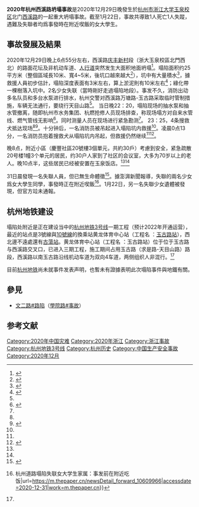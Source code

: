 '''2020年杭州西溪路坍塌事故'''是2020年12月29日晚發生於[[杭州市|杭州市]][[浙江大学玉泉校区|浙江大学玉泉校区]]北门[[西溪路|西溪路]]的一起重大坍塌事故。截至1月22日，事故共導致1人死亡1人失蹤，遇難及失聯者均爲事發時在附近喫飯的女大學生。

==事故發展及結果==
2020年12月29日晚上6点55分左右，西溪路[[庆丰新村|庆丰新村]]段（浙大玉泉校區北門西北）的路面花坛及非机动车道、[[人行道|人行道]]突然发生大面积地面坍塌<ref>{{Cite web|title=杭州西溪路人行道塌陷事故：发现一失联人员，已无生命体征_直击现场_澎湃新闻-The Paper|url=https://www.thepaper.cn/newsDetail_forward_10608215|accessdate=2021-01-13|work=www.thepaper.cn|archive-date=2021-01-15|archive-url=https://web.archive.org/web/20210115163048/https://www.thepaper.cn/newsDetail_forward_10608215|dead-url=no}}</ref>。塌陷面积约25平方米（整個區域長10米、寬4~5米，後坑口越來越大<ref name=":02">{{Cite web|title=浙大校外路面塌疑2人失聯 坑洞長10米寬5米 30戶緊急疏散|url=https://www.hk01.com/大國小事/568184/浙大校外路面塌疑2人失聯-坑洞長10米寬5米-30戶緊急疏散|accessdate=2020-12-31|date=2020-12-30|last=林芷瑩|work=香港01|language=zh-HK|archive-date=2021-07-13|archive-url=https://web.archive.org/web/20210713042249/https://www.hk01.com/%E5%A4%A7%E5%9C%8B%E5%B0%8F%E4%BA%8B/568184/%E6%B5%99%E5%A4%A7%E6%A0%A1%E5%A4%96%E8%B7%AF%E9%9D%A2%E5%A1%8C%E7%96%912%E4%BA%BA%E5%A4%B1%E8%81%AF-%E5%9D%91%E6%B4%9E%E9%95%B710%E7%B1%B3%E5%AF%AC5%E7%B1%B3-30%E6%88%B6%E7%B7%8A%E6%80%A5%E7%96%8F%E6%95%A3}}</ref>），坑中有大量積水<ref name=":0">{{Cite web|title=浙大玉泉校区北门附近 突发塌陷|url=https://zj.zjol.com.cn/news/1593126.html|accessdate=2021-01-13|work=zj.zjol.com.cn|archive-date=2021-01-14|archive-url=https://web.archive.org/web/20210114173727/https://zj.zjol.com.cn/news/1593126.html|dead-url=no}}</ref>，據救援人員初步估計，塌陷深度表面有3米左右，算上淤泥則有10米左右<ref>{{Cite web|title=【小强热线】杭州西溪路人行道塌方，西湖发布：疑似2人失联！ - YouTube|url=https://www.youtube.com/watch?v=XRjTlWQCL8w|accessdate=2020-12-31|work=www.youtube.com}}</ref>；綠化帶一棵樹落入坑中。2名少女失联（當時剛好走過塌陷地段）。事发不久，消防出动多名队员和多台水泵进行排水，杭州交警对西溪路万塘路-玉古路采取临时管制措施，车辆无法通行，要绕行天目山路<ref name=":0" />。
当日晚22：20，塌陷现场的抽水泵和抽水管撤离，随即杭州市水务集团、杭燃抢修人员现场排查，称现场塌方对自来水管线、燃气管线无影响<ref name=":1">{{Cite web|title=浙大玉泉校区北门路面塌陷 消防员抱着搜救犬下坑救援|url=http://zj.sina.com.cn/news/2020-12-30/detail-iiznctke9271686.shtml|accessdate=2021-01-13|work=zj.sina.com.cn|archive-date=2020-12-30|archive-url=https://web.archive.org/web/20201230052310/http://zj.sina.com.cn/news/2020-12-30/detail-iiznctke9271686.shtml|dead-url=no}}</ref>。同时测量人员在现场进行紧急勘测<ref name=":1" />。
23：25，4条搜救犬抵达现场<ref name=":1" /><ref>{{Cite web|title=杭州西溪路人行道塌陷事故：发现一失联人员，已无生命体征_直击现场_澎湃新闻-The Paper|url=https://www.thepaper.cn/newsDetail_forward_10608215|access-date=2021-07-06|work=www.thepaper.cn|archive-date=2021-01-15|archive-url=https://web.archive.org/web/20210115163048/https://www.thepaper.cn/newsDetail_forward_10608215}}</ref>。十分钟后，一名消防员被吊起进入塌陷坑内救援<ref name=":1" />。凌晨0点13分，一名消防员抱着搜救犬从塌陷坑内吊起，但救援仍然继续<ref name=":1" /><ref>{{Cite web|title=浙大玉泉校区附近道路坍塌长达十米 消防搜救犬已出动|url=https://news.sina.com.cn/c/2020-12-29/doc-iiznctke9230457.shtml|access-date=2021-07-06|date=2020-12-29|last=澎湃新闻|work=news.sina.com.cn|archive-date=2021-07-09|archive-url=https://web.archive.org/web/20210709184255/https://news.sina.com.cn/c/2020-12-29/doc-iiznctke9230457.shtml}}</ref>。

晚8点，附近小區（慶豐社區20號樓3個單元，共約30戶）考慮到安全，紧急疏散20号楼1幢3个单元的居民，约30户人家到了社区的会议室，大多为70岁以上的老人。晚10点半，这些居民已经被安置在玉泉饭店。<ref name=":1" /><ref name=":02" />

31日晨發現一名失聯人員，但已無生命體徵<ref>{{Cite web|title=杭州西溪路人行道塌陷现场发现1名失联人员-新华网|url=http://www.xinhuanet.com/2020-12/31/c_1126931595.htm|accessdate=2020-12-31|work=www.xinhuanet.com}}</ref>。據澎湃新聞報導，失聯的兩名少女爲女大學生同學，事發時正在附近喫飯<ref>{{Cite web|title=独家 {{!}} 杭州道路塌陷失联女大学生家属：事发前在附近吃饭|url=https://m.thepaper.cn/newsDetail_forward_10609966|accessdate=2020-12-31|work=m.thepaper.cn}}</ref>。1月22日，另一名失聯少女遺體被發現，但官方竝未通報。

==杭州地铁建设==

塌陷处附近是正在建设当中的[[杭州地铁3号线|杭州地铁3号线]]一期工程（预计2022年开通运营），最近的站点是3號線與[[杭州地铁10号线|10號線]]的換乘站黄龙体育中心站（工程名 ：[[玉古路站|玉古路站]]），西北邊不遠處還有[[古蕩站|古蕩站]]。黄龙体育中心站（工程名 ：玉古路站）位于位于玉古路与西溪路交叉口，已进入三期工程，施工期间占用玉古路（求是路-天目山路）路段，西溪路以南玉古路沿线机动车道为双向4车道，两侧组织人非混行。<ref name=":1" />

目前[[杭州地铁|杭州地铁]]尚未就事件发表声明，也暫未有證據表明此次塌陷事件與地鐵有關。

== 參見 ==
* [[文二路#路陷|文二路#路陷]]（[[学院路_(杭州)#事故|學院路#事故]]）

==参考文献==
<references/>
[[Category:2020年中国灾难|Category:2020年中国灾难]]
[[Category:2020年浙江|Category:2020年浙江]]
[[Category:浙江事故|Category:浙江事故]]
[[Category:杭州地铁3号线|Category:杭州地铁3号线]]
[[Category:杭州历史|Category:杭州历史]]
[[Category:中国生产安全事故|Category:中国生产安全事故]]
[[Category:2020年12月|Category:2020年12月]]